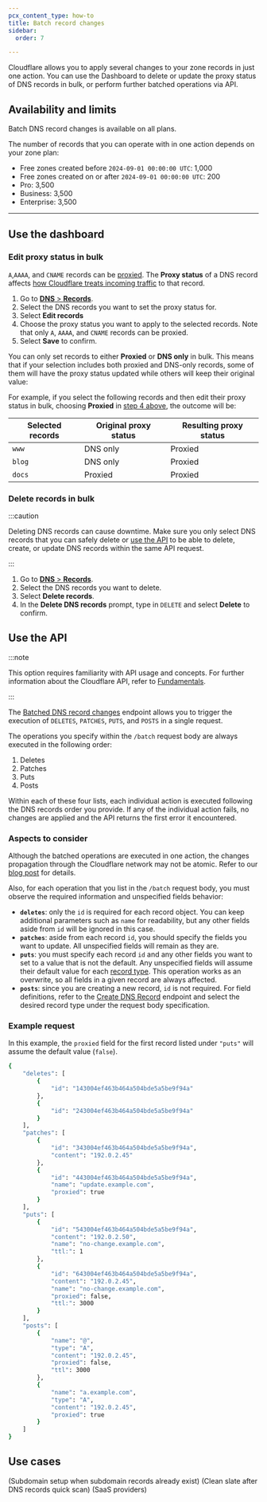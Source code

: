 ```yaml
---
pcx_content_type: how-to
title: Batch record changes
sidebar:
  order: 7

---
```



Cloudflare allows you to apply several changes to your zone records in just one action. You can use the Dashboard to delete or update the <GlossaryTooltip term="proxy status">proxy status</GlossaryTooltip> of DNS records in bulk, or perform further batched operations via API.

## Availability and limits

Batch DNS record changes is available on all plans.

The number of records that you can operate with in one action depends on your zone plan:

- Free zones created before `2024-09-01 00:00:00 UTC`: 1,000
- Free zones created on or after `2024-09-01 00:00:00 UTC`: 200
- Pro: 3,500
- Business: 3,500
- Enterprise: 3,500

---

## Use the dashboard

### Edit proxy status in bulk

`A`,`AAAA`, and `CNAME` records can be [proxied](/dns/manage-dns-records/reference/proxied-dns-records/). The **Proxy status** of a DNS record affects [how Cloudflare treats incoming traffic](/fundamentals/concepts/how-cloudflare-works/) to that record.

<Render file="mix-proxied-and-unproxied" product="dns" />

1. Go to [**DNS** > **Records**](https://dash.cloudflare.com/?to=/:account/:zone/dns/records).
2. Select the DNS records you want to set the proxy status for.
3. Select **Edit records**
4. Choose the proxy status you want to apply to the selected records. Note that only `A`, `AAAA`, and `CNAME` records can be proxied.
5. Select **Save** to confirm.

You can only set records to either **Proxied** or **DNS only** in bulk. This means that if your selection includes both proxied and DNS-only records, some of them will have the proxy status updated while others will keep their original value:

<Example>

For example, if you select the following records and then edit their proxy status in bulk, choosing **Proxied** in [step 4 above](#edit-proxy-status-in-bulk), the outcome will be:

| Selected records | Original proxy status | Resulting proxy status |
|--------------------------|-----------------------|------------------------|
| `www`               | DNS only              | Proxied                |
| `blog`               | DNS only              | Proxied                |
| `docs`               | Proxied               | Proxied                |

</Example>

### Delete records in bulk

:::caution

Deleting DNS records can cause downtime. Make sure you only select DNS records that you can safely delete or [use the API](#use-the-api) to be able to delete, create, or update DNS records within the same API request.

:::

1. Go to [**DNS** > **Records**](https://dash.cloudflare.com/?to=/:account/:zone/dns/records).
2. Select the DNS records you want to delete.
3. Select **Delete records**.
4. In the **Delete DNS records** prompt, type in `DELETE` and select **Delete** to confirm.

## Use the API

:::note

This option requires familiarity with API usage and concepts. For further information about the Cloudflare API, refer to [Fundamentals](/fundamentals/api/get-started/).

:::

The [Batched DNS record changes](TBD) endpoint allows you to trigger the execution of `DELETES`, `PATCHES`, `PUTS`, and `POSTS` in a single request.

The operations you specify within the `/batch` request body are always executed in the following order:

1. Deletes
2. Patches
3. Puts
4. Posts

Within each of these four lists, each individual action is executed following the DNS records order you provide. If any of the individual action fails, no changes are applied and the API returns the first error it encountered.

### Aspects to consider

Although the batched operations are executed in one action, the changes propagation through the Cloudflare network may not be atomic. Refer to our [blog post](https://blog.cloudflare.com/batched-dns-changes/) for details.

Also, for each operation that you list in the `/batch` request body, you must observe the required information and unspecified fields behavior:

- **`deletes`**: only the `id` is required for each record object. You can keep additional parameters such as `name` for readability, but any other fields aside from `id` will be ignored in this case.
- **`patches`**: aside from each record `id`, you should specify the fields you want to update. All unspecified fields will remain as they are.
- **`puts`**: you must specify each record `id` and any other fields you want to set to a value that is not the default. Any unspecified fields will assume their default value for each [record type](/dns/manage-dns-records/reference/dns-record-types/). This operation works as an overwrite, so all fields in a given record are always affected.
- **`posts`**: since you are creating a new record, `id` is not required. For field definitions, refer to the [Create DNS Record](/api/operations/dns-records-for-a-zone-create-dns-record) endpoint and select the desired record type under the request body specification.

### Example request

In this example, the `proxied` field for the first record listed under `"puts"` will assume the default value (`false`).

```bash
{
    "deletes": [
        {
            "id": "143004ef463b464a504bde5a5be9f94a"
        },
        {
            "id": "243004ef463b464a504bde5a5be9f94a"
        }
    ],
    "patches": [
        {
            "id": "343004ef463b464a504bde5a5be9f94a",
            "content": "192.0.2.45"
        },
        {
            "id": "443004ef463b464a504bde5a5be9f94a",
            "name": "update.example.com",
            "proxied": true
        }
    ],
    "puts": [
        {
            "id": "543004ef463b464a504bde5a5be9f94a",
            "content": "192.0.2.50",
            "name": "no-change.example.com",
            "ttl:": 1
        },
        {
            "id": "643004ef463b464a504bde5a5be9f94a",
            "content": "192.0.2.45",
            "name": "no-change.example.com",
            "proxied": false,
            "ttl:": 3000
        }
    ],
    "posts": [
        {
            "name": "@",
            "type": "A",
            "content": "192.0.2.45",
            "proxied": false,
            "ttl": 3000
        },
        {
            "name": "a.example.com",
            "type": "A",
            "content": "192.0.2.45",
            "proxied": true
        }
    ]
}
```

## Use cases

(Subdomain setup when subdomain records already exist)
(Clean slate after DNS records quick scan)
(SaaS providers)
